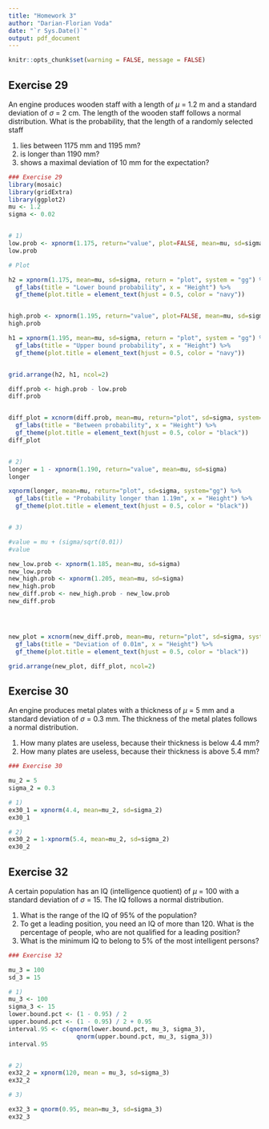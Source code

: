 ```yaml
---
title: "Homework 3"
author: "Darian-Florian Voda"
date: "`r Sys.Date()`"
output: pdf_document
---
```


```r
knitr::opts_chunk$set(warning = FALSE, message = FALSE)
```

## Exercise 29
An engine produces wooden staff with a length of $\mu$ = 1.2 m and a standard deviation of $\sigma$ = 2 cm. The length of the wooden staff follows a normal distribution. What is the probability, that the length of a randomly selected staff

1. lies between 1175 mm and 1195 mm?
2. is longer than 1190 mm?
3. shows a maximal deviation of 10 mm for the expectation?

```r
### Exercise 29
library(mosaic)
library(gridExtra)
library(ggplot2)
mu <- 1.2
sigma <- 0.02


# 1)
low.prob <- xpnorm(1.175, return="value", plot=FALSE, mean=mu, sd=sigma)
low.prob

# Plot

h2 = xpnorm(1.175, mean=mu, sd=sigma, return = "plot", system = "gg") %>% 
  gf_labs(title = "Lower bound probability", x = "Height") %>% 
  gf_theme(plot.title = element_text(hjust = 0.5, color = "navy"))


high.prob <- xpnorm(1.195, return="value", plot=FALSE, mean=mu, sd=sigma)
high.prob

h1 = xpnorm(1.195, mean=mu, sd=sigma, return = "plot", system = "gg") %>% 
  gf_labs(title = "Upper bound probability", x = "Height") %>% 
  gf_theme(plot.title = element_text(hjust = 0.5, color = "navy"))


grid.arrange(h2, h1, ncol=2)

diff.prob <- high.prob - low.prob
diff.prob


diff_plot = xcnorm(diff.prob, mean=mu, return="plot", sd=sigma, system="gg") %>%
  gf_labs(title = "Between probability", x = "Height") %>% 
  gf_theme(plot.title = element_text(hjust = 0.5, color = "black"))
diff_plot


# 2)
longer = 1 - xpnorm(1.190, return="value", mean=mu, sd=sigma)
longer

xqnorm(longer, mean=mu, return="plot", sd=sigma, system="gg") %>%
  gf_labs(title = "Probability longer than 1.19m", x = "Height") %>% 
  gf_theme(plot.title = element_text(hjust = 0.5, color = "black"))


# 3)

#value = mu + (sigma/sqrt(0.01))
#value

new_low.prob <- xpnorm(1.185, mean=mu, sd=sigma)
new_low.prob
new_high.prob <- xpnorm(1.205, mean=mu, sd=sigma)
new_high.prob
new_diff.prob <- new_high.prob - new_low.prob
new_diff.prob




new_plot = xcnorm(new_diff.prob, mean=mu, return="plot", sd=sigma, system="gg") %>%
  gf_labs(title = "Deviation of 0.01m", x = "Height") %>% 
  gf_theme(plot.title = element_text(hjust = 0.5, color = "black"))

grid.arrange(new_plot, diff_plot, ncol=2)
```

## Exercise 30
An engine produces metal plates with a thickness of $\mu$ = 5 mm and a standard deviation of $\sigma$ = 0.3 mm. The thickness of the metal plates follows a normal distribution.

1. How many plates are useless, because their thickness is below 4.4 mm?
2. How many plates are useless, because their thickness is above 5.4 mm?

```r
### Exercise 30

mu_2 = 5
sigma_2 = 0.3

# 1)
ex30_1 = xpnorm(4.4, mean=mu_2, sd=sigma_2)
ex30_1

# 2)
ex30_2 = 1-xpnorm(5.4, mean=mu_2, sd=sigma_2)
ex30_2
```

## Exercise 32
A certain population has an IQ (intelligence quotient) of $\mu$ = 100 with a standard deviation of $\sigma$ = 15. The IQ follows a normal distribution.

1. What is the range of the IQ of 95% of the population?
2. To get a leading position, you need an IQ of more than 120. What is the percentage of people, who are not qualified for a leading position?
3. What is the minimum IQ to belong to 5% of the most intelligent persons?

```r
### Exercise 32

mu_3 = 100
sd_3 = 15

# 1)
mu_3 <- 100
sigma_3 <- 15
lower.bound.pct <- (1 - 0.95) / 2
upper.bound.pct <- (1 - 0.95) / 2 + 0.95
interval.95 <- c(qnorm(lower.bound.pct, mu_3, sigma_3),
                   qnorm(upper.bound.pct, mu_3, sigma_3))
interval.95


# 2)
ex32_2 = xpnorm(120, mean = mu_3, sd=sigma_3)
ex32_2

# 3)

ex32_3 = qnorm(0.95, mean=mu_3, sd=sigma_3)
ex32_3
```